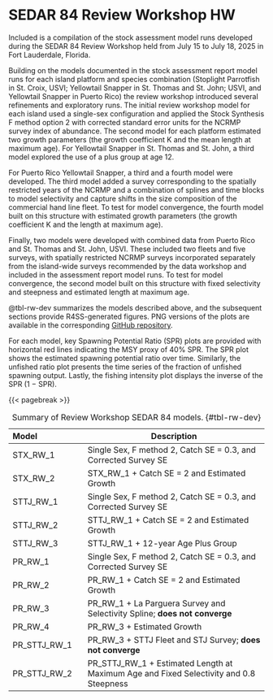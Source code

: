 # SEDAR 84 Review Workshop HW {.unnumbered}

Included is a compilation of the stock assessment model runs developed during the SEDAR 84 Review Workshop held from July 15 to July 18, 2025 in Fort Lauderdale, Florida.

Building on the models documented in the stock assessment report model runs for each island platform and species combination (Stoplight Parrotfish in St. Croix, USVI; Yellowtail Snapper in St. Thomas and St. John; USVI, and Yellowtail Snapper in Puerto Rico) the review workshop introduced several refinements and exploratory runs. The initial review workshop model for each island used a single-sex configuration and applied the Stock Synthesis F method option 2 with corrected standard error units for the NCRMP survey index of abundance. The second model for each platform estimated two growth parameters (the growth coefficient K and the mean length at maximum age). For Yellowtail Snapper in St. Thomas and St. John, a third model explored the use of a plus group at age 12.

For Puerto Rico Yellowtail Snapper, a third and a fourth model were developed. The third model added a survey corresponding to the spatially restricted years of the NCRMP and a combination of splines and time blocks to model selectivity and capture shifts in the size composition of the commercial hand line fleet. To test for model convergence, the fourth model built on this structure with estimated growth parameters (the growth coefficient K and the length at maximum age).

Finally, two models were developed with combined data from Puerto Rico and St. Thomas and St. John, USVI. These included two fleets and five surveys, with spatially restricted NCRMP surveys incorporated separately from the island-wide surveys recommended by the data workshop and included in the assessment report model runs. To test for model convergence, the second model built on this structure with fixed selectivity and steepness and estimated length at maximum age.

@tbl-rw-dev summarizes the models described above, and the subsequent sections provide R4SS-generated figures.  PNG versions of the plots are available in the corresponding [GitHub repository](<https://github.com/SEFSC/SEFSC-SEDAR-CR-84-RW>). 

For each model, key Spawning Potential Ratio (SPR) plots are provided with horizontal red lines indicating the MSY proxy of 40% SPR. The SPR plot shows the estimated spawning potential ratio over time. Similarly, the unfished ratio plot presents the time series of the fraction of unfished spawning output. Lastly, the fishing intensity plot displays the inverse of the SPR (1 − SPR).

{{< pagebreak >}}

| Model | Description |
|:--------------------|---------------------------------------------------|
| STX_RW_1 | Single Sex, F method 2, Catch SE = 0.3, and Corrected Survey SE |
| STX_RW_2 | STX_RW_1 + Catch SE = 2 and Estimated Growth |
| STTJ_RW_1 | Single Sex, F method 2, Catch SE = 0.3, and Corrected Survey SE |
| STTJ_RW_2 | STTJ_RW_1 + Catch SE = 2 and Estimated Growth |
| STTJ_RW_3 | STTJ_RW_1 + 12-year Age Plus Group |
| PR_RW_1 | Single Sex, F method 2, Catch SE = 0.3, and Corrected Survey SE |
| PR_RW_2 | PR_RW_1 + Catch SE = 2 and Estimated Growth |
| PR_RW_3 | PR_RW_1 + La Parguera Survey and Selectivity Spline; **does not converge** |
| PR_RW_4 | PR_RW_3 + Estimated Growth |
| PR_STTJ_RW_1 | PR_RW_3 + STTJ Fleet and STJ Survey; **does not converge** |
| PR_STTJ_RW_2 | PR_STTJ_RW_1 + Estimated Length at Maximum Age and Fixed Selectivity and 0.8 Steepness |

: Summary of Review Workshop SEDAR 84 models. {#tbl-rw-dev}
